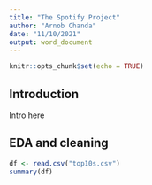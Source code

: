 ```yaml
---
title: "The Spotify Project"
author: "Arnob Chanda"
date: "11/10/2021"
output: word_document
---
```


```r
knitr::opts_chunk$set(echo = TRUE)
```

## Introduction

Intro here

## EDA and cleaning

```r
df <- read.csv("top10s.csv")
summary(df)
```



